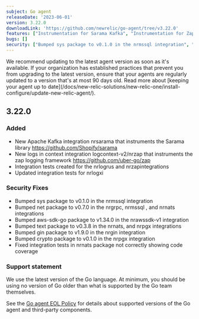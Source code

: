 ```yaml
---
subject: Go agent
releaseDate: '2023-06-01'
version: 3.22.0
downloadLink: 'https://github.com/newrelic/go-agent/tree/v3.22.0'
features: ["Instrumentation for Sarama Kafka", "Instrumentation for Zap with logs in context", "Integration tests for nrlogrus and nrzapintegrations", "Updated integration tests for nrlogxi"]
bugs: []    
security: ["Bumped sys package to v0.1.0 in the nrmssql integration", "Bumped net package to v0.7.0 in the nrgrpc, nrmssql , and nrnats integrations", "Bumped aws-sdk-go package to v1.34.0 in the nrawssdk-v1 integration", "Bumped text  package to v0.3.8 in the nrnats,  and nrpgx integrations", "Bumped gin package to v1.9.0 in the nrgin integration", "Bumped crypto package to v0.1.0 in the nrpgx  integration", "Fixed integration tests in nrnats package not correctly showing code coverage"]
---
```


<Callout variant="important">
We recommend updating to the latest agent version as soon as it's available. If your organization has established practices that prevent you from upgrading to the latest version, ensure that your agents are regularly updated to a version that's at most 90 days old. Read more about [keeping your agent up to date](/docs/new-relic-solutions/new-relic-one/install-configure/update-new-relic-agent/).
</Callout>

## 3.22.0

### Added
* New Apache Kafka integration nrsarama that instruments the Sarama library https://github.com/Shopify/sarama
* New logs in context integration logcontext-v2/nrzap that instruments the zap logging framework https://github.com/uber-go/zap
* Integration tests created for the nrlogrus and nrzapintegrations
* Updated integration tests for nrlogxi

### Security Fixes
* Bumped sys package to v0.1.0 in the nrmssql integration
* Bumped net package to v0.7.0 in the nrgrpc, nrmssql , and nrnats integrations
* Bumped aws-sdk-go package to v1.34.0 in the nrawssdk-v1 integration
* Bumped text  package to v0.3.8 in the nrnats,  and nrpgx integrations
* Bumped gin package to v1.9.0 in the nrgin integration
* Bumped crypto package to v0.1.0 in the nrpgx  integration
* Fixed integration tests in nrnats package not correctly showing code coverage

### Support statement

We use the latest version of the Go language. At minimum, you should be using no version of Go older than what is supported by the Go team themselves.

See the [Go agent EOL Policy](/docs/apm/agents/go-agent/get-started/go-agent-eol-policy) for details about supported versions of the Go agent and third-party components.
